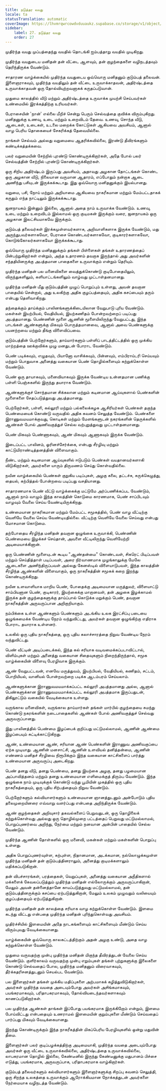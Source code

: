 ```yaml
---
title: நடுத்தர வயது
locale: ta
statusTranslation: automatic
coverImage: https://lhvmrqwrcowdvduuaukz.supabase.co/storage/v1/object/public/strapi-uploads/small_cover-educacion-fundamental.webp-2d51a7828a2b1309555be27f7e2a61a0.webp
sidebar:
    label: 27. நடுத்தர வயது
    order: 27
---
```

முதிர்ந்த வயது முப்பத்தைந்து வயதில் தொடங்கி ஐம்பத்தாறு வயதில் முடிகிறது.

முதிர்ந்த வயதுடைய மனிதன் தன் வீட்டை ஆளவும், தன் குழந்தைகளை வழிநடத்தவும் தெரிந்திருக்க வேண்டும்.

சாதாரண வாழ்க்கையில் முதிர்ந்த வயதுடைய ஒவ்வொரு மனிதனும் குடும்பத் தலைவன். இளைஞராகவும், முதிர்ந்த வயதிலும் தன் வீட்டை உருவாக்காதவன், அதிர்ஷ்டத்தை உருவாக்காதவன் ஒரு தோல்வியுற்றவனாகக் கருதப்படுவான்.

முதுமை காலத்தில் வீடு மற்றும் அதிர்ஷ்டத்தை உருவாக்க முயற்சி செய்பவர்கள் உண்மையில் இரக்கத்திற்கு உரியவர்கள்.

பேராசையின் 'நான்' எல்லை மீறிச் சென்று பெரும் செல்வத்தை குவிக்க விரும்புகிறது. மனிதனுக்கு உணவு, உடை மற்றும் உறைவிடம் தேவை. உணவு, சொந்த வீடு, ஆடைகள், உடைகள், உடலை மறைக்க கோட்டுகள் ஆகியவை அவசியம், ஆனால் வாழ பெரிய தொகையைச் சேகரிக்கத் தேவையில்லை.

நாங்கள் செல்வம் அல்லது வறுமையை ஆதரிக்கவில்லை, இரண்டு தீவிரங்களும் கண்டிக்கத்தக்கவை.

பலர் வறுமையின் சேற்றில் புரண்டு கொண்டிருக்கிறார்கள், அதே போல் பலர் செல்வத்தின் சேற்றில் புரண்டு கொண்டிருக்கிறார்கள்.

ஒரு சிறிய அதிர்ஷ்டம் இருப்பது அவசியம், அதாவது அழகான தோட்டங்கள் கொண்ட ஒரு அழகான வீடு, நிலையான வருமான ஆதாரம், எப்போதும் நன்றாக ஆடை அணிந்து பசியுடன் இருக்கக்கூடாது. இது ஒவ்வொரு மனிதனுக்கும் இயல்பானது.

வறுமை, பசி, நோய் மற்றும் அறியாமை ஆகியவை நாகரீகமான மற்றும் மேம்பட்டதாகக் கருதும் எந்த நாட்டிலும் இருக்கக்கூடாது.

ஜனநாயகம் இன்னும் இல்லை, ஆனால் அதை நாம் உருவாக்க வேண்டும். உணவு, உடை மற்றும் உறைவிடம் இல்லாமல் ஒரு குடிமகன் இருக்கும் வரை, ஜனநாயகம் ஒரு அழகான இலட்சியமாகவே இருக்கும்.

குடும்பத் தலைவர்கள் இரக்கமுள்ளவர்களாக, அறிவாளிகளாக இருக்க வேண்டும், மது அருந்துபவர்களாகவோ, பேராசை கொண்டவர்களாகவோ, குடிகாரர்களாகவோ, கொடுங்கோலர்களாகவோ இருக்கக்கூடாது.

ஒவ்வொரு முதிர்ந்த மனிதனுக்கும் தங்கள் பிள்ளைகள் தங்கள் உதாரணத்தைப் பின்பற்றுகிறார்கள் என்றும், அந்த உதாரணம் தவறாக இருந்தால் அது அவர்களின் சந்ததியினருக்கு அபத்தமான பாதைகளை உருவாக்கும் என்றும் தெரியும்.

முதிர்ந்த மனிதன் பல மனைவிகளை வைத்துக்கொண்டு குடிபோதையிலும், விருந்துகளிலும், களியாட்டங்களிலும் வாழ்வது முட்டாள்தனமானது.

முதிர்ந்த மனிதன் மீது குடும்பத்தின் முழுப் பொறுப்பும் உள்ளது, அவன் தவறான பாதையில் சென்றால், அது உலகிற்கு அதிக குழப்பத்தையும், அதிக கசப்பையும் தரும் என்பது தெளிவாகிறது.

தந்தைக்கும் தாய்க்கும் பாலினங்களுக்கிடையிலான வேறுபாடு புரிய வேண்டும். மகள்கள் இயற்பியல், வேதியியல், இயற்கணிதம் போன்றவற்றைப் படிப்பது அபத்தமானது. பெண்ணின் மூளை ஆணின் மூளையிலிருந்து வேறுபட்டது, இந்த பாடங்கள் ஆண்களுக்கு மிகவும் பொருத்தமானவை, ஆனால் அவை பெண்களுக்கு பயனற்றவை மற்றும் தீங்கு விளைவிப்பவை.

குடும்பத்தின் பெற்றோர்களும், தாய்மார்களும் பள்ளிப் பாடத்திட்டத்தில் ஒரு முக்கிய மாற்றத்தை ஊக்குவிக்க முழு மனதுடன் போராட வேண்டும்.

பெண் படிக்கவும், எழுதவும், பியானோ வாசிக்கவும், பின்னவும், எம்பிராய்டரி செய்யவும் மற்றும் பொதுவாக அனைத்து வகையான பெண் தொழில்களையும் கற்றுக்கொள்ள வேண்டும்.

பெண் ஒரு தாயாகவும், மனைவியாகவும் இருக்க வேண்டிய உன்னதமான பணிக்கு பள்ளி பெஞ்சுகளில் இருந்து தயாராக வேண்டும்.

ஆண்களுக்குச் சொந்தமான சிக்கலான மற்றும் கடினமான ஆய்வுகளால் பெண்களின் மூளைகளை சேதப்படுத்துவது அபத்தமானது.

பெற்றோர்கள், பள்ளி, கல்லூரி மற்றும் பல்கலைக்கழக ஆசிரியர்கள் பெண்கள் தகுந்த பெண்மையைக் கொண்டு வருவதில் அதிக கவனம் செலுத்த வேண்டும். பெண்களை இராணுவமயமாக்குவது, கொடிகள் மற்றும் மேளங்களுடன் நகரங்களின் தெருக்களில் ஆண்கள் போல் அணிவகுத்துச் செல்ல வற்புறுத்துவது முட்டாள்தனமானது.

பெண் மிகவும் பெண்ணாகவும், ஆண் மிகவும் ஆணாகவும் இருக்க வேண்டும்.

இடைப்பட்ட பாலினம், ஓரினச்சேர்க்கை, என்பது சீரழிவு மற்றும் காட்டுமிராண்டித்தனத்தின் விளைவாகும்.

நீண்ட மற்றும் கடினமான ஆய்வுகளில் ஈடுபடும் பெண்கள் வயதானவர்களாகி விடுகிறார்கள், அவர்களை யாரும் திருமணம் செய்து கொள்வதில்லை.

நவீன வாழ்க்கையில் பெண்கள் குறுகிய படிப்புகள், அழகு கலை, தட்டச்சு, சுருக்கெழுத்து, தையல், கற்பித்தல் போன்றவை படிப்பது வசதியானது.

சாதாரணமாக பெண் வீட்டு வாழ்க்கைக்கு மட்டுமே அர்ப்பணிக்கப்பட வேண்டும், ஆனால் நாம் வாழும் இந்த காலத்தின் கொடுமை காரணமாக, பெண் சாப்பிடவும் வாழவும் வேலை செய்ய வேண்டியிருக்கிறது.

உண்மையான நாகரிகமான மற்றும் மேம்பட்ட சமூகத்தில், பெண் வாழ வீட்டிற்கு வெளியே வேலை செய்ய வேண்டியதில்லை. வீட்டிற்கு வெளியே வேலை செய்வது என்பது மோசமான கொடுமை.

தற்போதைய சீரழிந்த மனிதன் தவறான ஒழுங்கை உருவாக்கி, பெண்ணின் பெண்மையை இழக்கச் செய்தான், அவளை வீட்டிலிருந்து வெளியேற்றி அடிமையாக்கினான்.

ஒரு பெண்ணின் மூளையுடன் கூடிய "ஆண்தன்மை" கொண்டவள், சிகரெட் பிடிப்பவள் மற்றும் செய்தித்தாள் படிப்பவள், அரை நிர்வாணமாக முழங்காலுக்கு மேலே ஆடைகளை அணிந்திருப்பவள் அல்லது கேனஸ்டில் விளையாடுபவள், இந்த காலத்தின் சீரழிந்த ஆண்களின் விளைவாகும், ஒரு நாகரீகத்தின் சமூகக் கறை இறந்து கொண்டிருக்கிறது.

நவீன உளவாளியாக மாறிய பெண், போதைக்கு அடிமையான மருத்துவர், விளையாட்டு சாம்பியனான பெண், குடிகாரர், இயற்கைக்கு மாறானவள், தன் அழகை இழக்காமல் இருக்க தன் குழந்தைகளுக்கு தாய்ப்பால் கொடுக்க மறுக்கும் பெண், தவறான நாகரீகத்தின் அருவருப்பான அறிகுறியாகும்.

நம்பிக்கை உள்ள ஆண்களும் பெண்களும் அடங்கிய உலக இரட்சிப்பு படையை ஒழுங்கமைக்க வேண்டிய நேரம் வந்துவிட்டது, அவர்கள் தவறான ஒழுங்கிற்கு எதிராக போராட தயாராக உள்ளனர்.

உலகில் ஒரு புதிய நாகரீகத்தை, ஒரு புதிய கலாச்சாரத்தை நிறுவ வேண்டிய நேரம் வந்துவிட்டது.

பெண் வீட்டின் அடிப்படைக்கல், இந்த கல் சரியாக வடிவமைக்கப்படாவிட்டால், விளிம்புகள் மற்றும் அனைத்து வகையான சிதைவுகளும் நிறைந்திருந்தால், சமூக வாழ்க்கையின் விளைவு பேரழிவாக இருக்கும்.

ஆண் வேறுபட்டவன், எனவே மருத்துவம், இயற்பியல், வேதியியல், கணிதம், சட்டம், பொறியியல், வானியல் போன்றவற்றை படிக்க ஆடம்பரம் செய்யலாம்.

ஆண்களுக்கான இராணுவமயமாக்கப்பட்ட கல்லூரி அபத்தமானது அல்ல, ஆனால் பெண்களுக்கான இராணுவமயமாக்கப்பட்ட கல்லூரி அபத்தமாக இருப்பதுடன், திகிலூட்டும் வகையில் வேடிக்கையாக உள்ளது.

வருங்கால மனைவிகள், வருங்கால தாய்மார்கள் தங்கள் மார்பில் குழந்தையை சுமந்து கொண்டு நகரங்களின் நடைபாதைகளில் ஆண்கள் போல் அணிவகுத்துச் செல்வது அருவருப்பானது.

இது பாலினத்தில் பெண்மை இழப்பைக் குறிப்பது மட்டுமல்லாமல், ஆணின் ஆண்மை இழப்பையும் சுட்டிக்காட்டுகிறது.

ஆண், உண்மையான ஆண், சரியான ஆண் பெண்களின் இராணுவ அணிவகுப்பை ஏற்க முடியாது. ஆணின் மனசாட்சி, ஆணின் உளவியல் தனித்தன்மை, ஆணின் எண்ணம் மனிதச் சீரழிவை நிரூபிக்கும் இந்த வகையான காட்சிகளைப் பார்த்து உண்மையான அருவருப்பு அடைகிறது.

பெண் தனது வீடு, தனது பெண்மை, தனது இயற்கை அழகு, தனது பழமையான அப்பாவித்தனம் மற்றும் தனது உண்மையான எளிமைக்குத் திரும்ப வேண்டும். இந்த ஒழுங்கை நாம் முடிவுக்குக் கொண்டு வந்து பூமியின் முகத்தில் ஒரு புதிய நாகரீகத்தையும், ஒரு புதிய சிற்பத்தையும் நிறுவ வேண்டும்.

பெற்றோர்களும் கல்வியாளர்களும் உண்மையான ஞானத்துடனும் அன்போடும் புதிய தலைமுறையினரை எவ்வாறு வளர்ப்பது என்பதை அறிந்திருக்க வேண்டும்.

ஆண் குழந்தைகள் அறிவுசார் தகவல்களைப் பெறுவதுடன், ஒரு தொழிலைக் கற்றுக்கொள்வது அல்லது ஒரு தொழில்முறை பட்டத்தைப் பெறுவது மட்டுமல்லாமல், பொறுப்புணர்வை அறிந்து, நேர்மை மற்றும் நனவான அன்பின் பாதையில் செல்ல வேண்டும்.

முதிர்ந்த ஆணின் தோள்களில் ஒரு மனைவி, மகன்கள் மற்றும் மகள்களின் பொறுப்பு உள்ளது.

அதிக பொறுப்புணர்வுள்ள, கற்புள்ள, நிதானமான, அடக்கமான, நல்லொழுக்கமுள்ள முதிர்ந்த மனிதன் தன் குடும்பத்தினராலும், அனைத்து குடிமக்களாலும் மதிக்கப்படுகிறான்.

தன் விபச்சாரங்கள், பரத்தைகள், வெறுப்புகள், அனைத்து வகையான அநீதிகளால் மக்களைக் கேவலப்படுத்தும் முதிர்ந்த மனிதன் எல்லோருக்கும் அருவருப்பாகிறான், மேலும் அவன் தன்னைத்தானே காயப்படுத்துவது மட்டுமல்லாமல், தன் குடும்பத்தினருக்கும் கசப்பை ஏற்படுத்துகிறான், மேலும் உலகம் முழுவதும் வலியையும் குழப்பத்தையும் ஏற்படுத்துகிறான்.

முதிர்ந்த மனிதன் தன் காலத்தை சரியாக வாழ கற்றுக்கொள்ள வேண்டும். இளமை கடந்து விட்டது என்பதை முதிர்ந்த மனிதன் புரிந்துகொள்வது அவசியம்.

முதிர்ச்சியில் இளமையின் அதே நாடகங்களையும் காட்சிகளையும் மீண்டும் செய்ய விரும்புவது வேடிக்கையானது.

வாழ்க்கையின் ஒவ்வொரு காலகட்டத்திற்கும் அதன் அழகு உண்டு, அதை வாழ கற்றுக்கொள்ள வேண்டும்.

முதுமை வருவதற்கு முன்பு முதிர்ந்த மனிதன் மிகுந்த தீவிரத்துடன் வேலை செய்ய வேண்டும். குளிர்காலம் வருவதற்கு முன்பு எறும்புகள் தங்கள் புற்றுகளுக்கு இலைகளை கொண்டு செல்வதைப் போல, முதிர்ந்த மனிதனும் விரைவாகவும், தீர்க்கதரிசனத்துடனும் செயல்பட வேண்டும்.

பல இளைஞர்கள் தங்கள் முக்கிய மதிப்புகளை அற்பமாகக் கழித்துவிடுகிறார்கள், அவர்கள் முதிர்ந்த வயதை அடையும்போது அவர்கள் அசிங்கமாகவும், பயங்கரமாகவும், பரிதாபகரமாகவும், தோல்வியடைந்தவர்களாகவும் காணப்படுகிறார்கள்.

பல முதிர்ந்த ஆண்கள் தாங்கள் இப்போது பயங்கரமாக இருக்கிறோம் என்றும், இளமை போய்விட்டது என்பதையும் உணராமல் இளமையின் குறும்புகளை மீண்டும் செய்வதைப் பார்ப்பது மிகவும் வேடிக்கையானது.

இறந்து கொண்டிருக்கும் இந்த நாகரீகத்தின் மிகப்பெரிய பேரழிவுகளில் ஒன்று மதுவின் தீமை.

இளைஞர்கள் பலர் குடிப்பழக்கத்திற்கு அடிமையாகி, முதிர்ந்த வயதை அடையும்போது அவர்கள் ஒரு வீட்டை உருவாக்கவில்லை, அதிர்ஷ்டத்தை உருவாக்கவில்லை, லாபகரமான தொழில் இல்லை, கேண்டீனில் இருந்து கேண்டீனுக்கு மதுபானம் பிச்சை எடுத்து, பயங்கரமாக, அருவருப்பாக, பரிதாபகரமாக வாழ்கிறார்கள்.

குடும்பத் தலைவர்களும் கல்வியாளர்களும் இளைஞர்களுக்கு சிறப்பு கவனம் செலுத்தி, ஒரு சிறந்த உலகத்தை உருவாக்கும் ஆரோக்கியமான நோக்கத்துடன் அவர்களை நேர்மையாக வழிநடத்த வேண்டும்.
